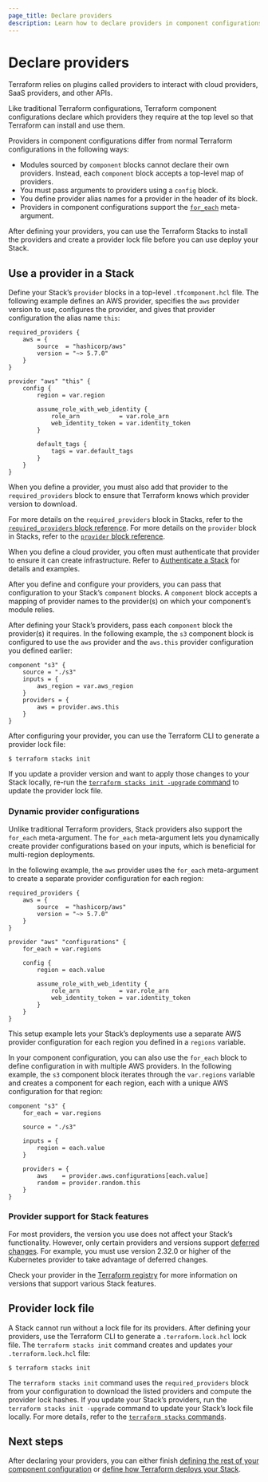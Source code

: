 ```yaml
---
page_title: Declare providers
description: Learn how to declare providers in component configurations.
---
```


# Declare providers

Terraform relies on plugins called providers to interact with cloud providers, SaaS providers, and other APIs.

Like traditional Terraform configurations, Terraform component configurations declare which providers they require at the top level so that Terraform can install and use them.

Providers in component configurations differ from normal Terraform configurations in the following ways:
- Modules sourced by `component` blocks cannot declare their own providers. Instead, each `component` block accepts a top-level map of providers.
- You must pass arguments to providers using a `config` block.
- You define provider alias names for a provider in the header of its block.
- Providers in component configurations support the [`for_each`](/terraform/language/block/stack/tfcomponent/provider#for_each) meta-argument.

After defining your providers, you can use the Terraform Stacks  to install the providers and create a provider lock file before you can use deploy your Stack.

## Use a provider in a Stack

Define your Stack’s `provider` blocks in a top-level `.tfcomponent.hcl` file. The following example defines an AWS provider, specifies the `aws` provider version to use, configures the provider, and gives that provider configuration the alias name `this`:

<CodeBlockConfig filename="providers.tfcomponent.hcl">

```hcl
required_providers {
    aws = {
        source  = "hashicorp/aws"
        version = "~> 5.7.0"
    }
}

provider "aws" "this" {
    config {
        region = var.region

        assume_role_with_web_identity {
            role_arn           = var.role_arn
            web_identity_token = var.identity_token
        }

        default_tags {
            tags = var.default_tags
        }
    }
}
```

</CodeBlockConfig>

When you define a provider, you must also add that provider to the `required_providers` block to ensure that Terraform knows which provider version to download.

For more details on the `required_providers` block in Stacks, refer to the [`required_providers` block reference](/terraform/language/block/stack/tfcomponent/required_providers). For more details on the `provider` block in Stacks, refer to the [`provider` block reference](/terraform/language/block/stack/tfcomponent/provider).

When you define a cloud provider, you often must authenticate that provider to ensure it can create infrastructure. Refer to [Authenticate a Stack](/terraform/language/stacks/deploy/authenticate) for details and examples.

After you define and configure your providers, you can pass that configuration to your Stack’s `component` blocks. A `component` block accepts a mapping of provider names to the provider(s) on which your component’s module relies.

After defining your Stack’s providers, pass each `component` block the provider(s) it requires. In the following example, the `s3` component block is configured to use the `aws` provider and the `aws.this` provider configuration you defined earlier:

<CodeBlockConfig highlight="7" filename="components.tfcomponent.hcl">

```hcl
component "s3" {
    source = "./s3"
    inputs = {
        aws_region = var.aws_region
    }
    providers = {
        aws = provider.aws.this
    }
}
```

</CodeBlockConfig>

After configuring your provider, you can use the Terraform CLI to generate a provider lock file:

```shell-session
$ terraform stacks init
```

If you update a provider version and want to apply those changes to your Stack locally, re-run the [`terraform stacks init -upgrade` command](terraform/cli/commands/stacks/init) to update the provider lock file.

### Dynamic provider configurations

Unlike traditional Terraform providers, Stack providers also support the `for_each` meta-argument. The `for_each` meta-argument lets you dynamically create provider configurations based on your inputs, which is beneficial for multi-region deployments.

In the following example, the `aws` provider uses the `for_each` meta-argument to create a separate provider configuration for each region:

<CodeBlockConfig highlight="9,12" filename="providers.tfcomponent.hcl">

```hcl
required_providers {
    aws = {
        source  = "hashicorp/aws"
        version = "~> 5.7.0"
    }
}

provider "aws" "configurations" {
    for_each = var.regions

    config {
        region = each.value

        assume_role_with_web_identity {
            role_arn           = var.role_arn
            web_identity_token = var.identity_token
        }
    }
}
```

</CodeBlockConfig>

This setup example lets your Stack’s deployments use a separate AWS provider configuration for each region you defined in a `regions` variable.

In your component configuration, you can also use the `for_each` block to define configuration in with multiple AWS providers. In the following example, the `s3` component block iterates through the `var.regions` variable and creates a component for each region, each with a unique AWS configuration for that region:

<CodeBlockConfig highlight="2,7,11" filename="components.tfcomponent.hcl">

```hcl
component "s3" {
    for_each = var.regions

    source = "./s3"

    inputs = {
        region = each.value
    }

    providers = {
        aws    = provider.aws.configurations[each.value]
        random = provider.random.this
    }
}
```

</CodeBlockConfig>


### Provider support for Stack features

For most providers, the version you use does not affect your Stack’s functionality. However, only certain providers and versions support [deferred changes](/terraform/cloud-docs/stacks/deploy/plans#deferred-changes). For example, you must use version 2.32.0 or higher of the Kubernetes provider to take advantage of deferred changes.

Check your provider in the [Terraform registry](https://registry.terraform.io/) for more information on versions that support various Stack features.

## Provider lock file

A Stack cannot run without a lock file for its providers. After defining your providers, use the Terraform CLI to generate a `.terraform.lock.hcl` lock file. The `terraform stacks init` command creates and updates your `.terraform.lock.hcl` file:

```shell-session
$ terraform stacks init
```

The `terraform stacks init` command uses the `required_providers` block from your configuration to download the listed providers and compute the provider lock hashes. If you update your Stack’s providers, run the `terraform stacks init -upgrade` command to update your Stack’s lock file locally. For more details, refer to the [`terraform stacks` commands](/terraform/cli/commands/stacks).

## Next steps

After declaring your providers, you can either finish [defining the rest of your component configuration](/terraform/language/stacks/component/config) or [define how Terraform deploys your Stack](/terraform/language/stacks/deploy/config).
